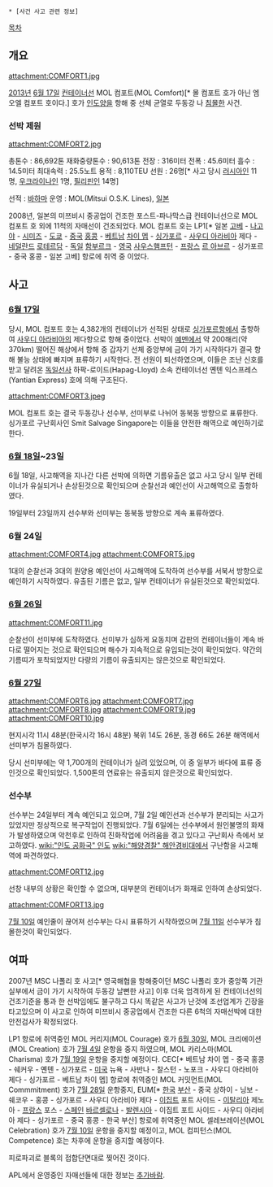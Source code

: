  * [사건 사고 관련 정보]

[[목차]]

== 개요 ==
attachment:COMFORT1.jpg

[[2013년]] [[6월 17일]] [[컨테이너]]선 MOL 컴포트(MOL Comfort)[* 몰 컴포트 호가 아닌 엠오엘 컴포트 호이다.] 호가 [[인도양]]을 항해 중 선체 균열로 두동강 나 [[침몰]]한 사건.

=== 선박 제원 ===
attachment:COMFORT2.jpg

총톤수 : 86,692톤
재화중량톤수 : 90,613톤
전장 : 316미터
전폭 : 45.6미터
흘수 : 14.5미터
최대속력 : 25.5노트
용적 : 8,110TEU
선원 : 26명[* 사고 당시 [[러시아]]인 11명, [[우크라이나]]인 1명, [[필리핀]]인 14명]

선적 : [[바하마]]
운영 : MOL(Mitsui O.S.K. Lines), [[일본]]

2008년, 일본의 미쯔비시 중공업이 건조한 포스트-파나막스급 컨테이너선으로 MOL 컴포트 호 외에 11척의 자매선이 건조되었다.
MOL 컴포트 호는 LP1[* 일본 [[고베]] - [[나고야]] - [[시미즈]] - [[도쿄]] - [[중국]] [[홍콩]] - [[베트남]] [[차이 멥]] - [[싱가포르]] - [[사우디 아라비아]] 제다 - [[네덜란드]] [[로테르담]] - [[독일]] [[함부르크]] - [[영국]] [[사우스햄프턴]] - [[프랑스]] [[르 아브르]] - 싱가포르 - 중국 홍콩 - 일본 고베] 항로에 취역 중 이었다.


== 사고 ==
=== [[6월 17일]] ===
당시, MOL 컴포트 호는 4,382개의 컨테이너가 선적된 상태로 [[싱가포르]]항에서 출항하여 [[사우디 아라비아]]의 제다항으로 항해 중이었다. 
선박이 [[예멘]]에서 약 200해리(약 370km) 떨어진 해상에서 항해 중 갑자기 선체 중앙부에 금이 가기 시작하다가 결국 항해 불능 상태에 빠지며 표류하기 시작한다. 전 선원이 퇴선하였으며, 이들은 조난 신호를 받고 달려온 [[독일]]선사 하팍-로이드(Hapag-Lloyd) 소속 컨테이너선 옌톈 익스프레스(Yantian Express) 호에 의해 구조된다.

attachment:COMFORT3.jpeg

MOL 컴포트 호는 결국 두동강나 선수부, 선미부로 나뉘어 동북동 방향으로 표류한다. 싱가포르 구난회사인 Smit Salvage Singapore는 이들을 안전한 해역으로 예인하기로 한다. 


=== [[6월 18일]]~23일 ===
6월 18일, 사고해역을 지나간 다른 선박에 의하면 기름유출은 없고 사고 당시 일부 컨테이너가 유실되거나 손상된것으로 확인되으며 순찰선과 예인선이 사고해역으로 출항하였다.

19일부터 23일까지 선수부와 선미부는 동북동 방향으로 계속 표류하였다.

=== 6월 24일 ===
attachment:COMFORT4.jpg
attachment:COMFORT5.jpg

1대의 순찰선과 3대의 원양용 예인선이 사고해역에 도착하여 선수부를 서북서 방향으로 예인하기 시작하였다. 유출된 기름은 없고, 일부 컨테이너가 유실된것으로 확인되었다.


=== [[6월 26일]] ===
attachment:COMFORT11.jpg

순찰선이 선미부에 도착하였다.
선미부가 심하게 요동치며 갑판의 컨테이너들이 계속 바다로 떨어지는 것으로 확인되으며 해수가 지속적으로 유입되는것이 확인되었다. 약간의 기름띠가 포착되었지만 다량의 기름이 유출되지는 않은것으로 확인되었다. 

=== [[6월 27일]] ===
attachment:COMFORT6.jpg
attachment:COMFORT7.jpg
attachment:COMFORT8.jpg
attachment:COMFORT9.jpg
attachment:COMFORT10.jpg

현지시각 11시 48분(한국시각 16시 48분) 북위 14도 26분, 동경 66도 26분 해역에서 선미부가 침몰하였다.

당시 선미부에는 약 1,700개의 컨테이너가 실려 있었으며, 이 중 일부가 바다에 표류 중인것으로 확인되었다. 1,500톤의 연료유는 유출되지 않은것으로 확인되었다.

=== 선수부 === 
선수부는 24일부터 계속 예인되고 있으며, 7월 2일 예인선과 선수부가 분리되는 사고가 있었지만 정상적으로 복구작업이 진행되었다. 7월 6일에는 선수부에서 원인불명의 화재가 발생하였으며 악천후로 인하여 진화작업에 어려움을 겪고 있다고 구난회사 측에서 보고하였다. [[wiki:"인도 공화국" 인도]] [[wiki:"해양경찰" 해안경비대]]에서 구난함을 사고해역에 파견하였다.

attachment:COMFORT12.jpg

선창 내부의 상황은 확인할 수 없으며, 대부분의 컨테이너가 화재로 인하여 손상되었다.

attachment:COMFORT13.jpg

[[7월 10일]] 예인줄이 끊어져 선수부는 다시 표류하기 시작하였으며 [[7월 11일]] 선수부가 침몰한것이 확인되었다. 


== 여파 == 
2007년 MSC 나폴리 호 사고[* 영국해협을 항해중이던 MSC 나폴리 호가 중앙쪽 기관실부에서 금이 가기 시작하여 두동강 날뻔한 사고] 이후 더욱 엄격하게 된 컨테이너선의 건조기준을 통과 한 선박임에도 불구하고 다시 똑같은 사고가 난것에 조선업계가 긴장을 타고있으며 이 사고로 인하여 미쯔비시 중공업에서 건조한 다른 6척의 자매선박에 대한 안전검사가 확정되었다. 

LP1 항로에 취역중인 MOL 커리지(MOL Courage) 호가 [[6월 30일]], MOL 크리에이션(MOL Creation) 호가 [[7월 4일]] 운항을 중지 하였으며, MOL 카리스마(MOL Charisma) 호가 [[7월 19일]] 운항을 중지할 예정이다.
CEC[* 베트남 차이 멥 - 중국 홍콩 - 쉐커우 - 옌톈 - 싱가포르 - [[미국]] 뉴욕 - 사반나 - 찰스턴 - 노포크 - 사우디 아라비아 제다 - 싱가포르 - 베트남 차이 멥]  항로에 취역중인 MOL 커밋먼트(MOL Commmitment) 호가 [[7월 28일]] 운항중지, 
EUM[* [[한국]] [[부산]] - 중국 상하이 - 닝보 - 쉐코우 - 홍콩 - 싱가포르 - 사우디 아라비아 제다 - [[이집트]] 포트 사이드 -  [[이탈리아]] 제노아 - [[프랑스]] 포스 - [[스페인]] [[바르셀로나]] - [[발렌시아]] - 이집트 포트 사이드 - 사우디 아라비아 제다 - 싱가포르 - 중국 홍콩 - 한국 부산] 항로에 취역중인 MOL 셀레브레이션(MOL Celebration) 호가 [[7월 10일]] 운항을 중지할 예정이고, MOL 컴피턴스(MOL Competence) 호는 차후에 운항을 중지할 예정이다. 

피로파괴로 블록의 접합단면대로 찢어진 것이다.

APL에서 운영중인 자매선들에 대한 정보는 [[추가바람]].
